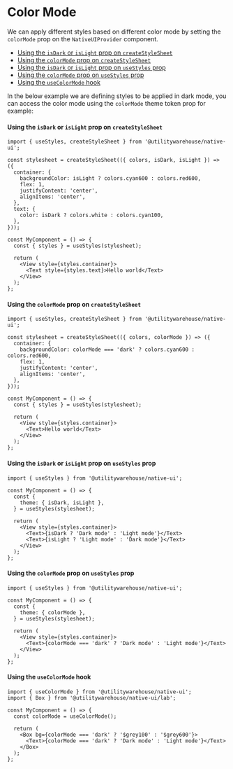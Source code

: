 
<Meta title="Native UI / Guides / Styling / Color Mode" />

<BackToTopButton />

# Color Mode

We can apply different styles based on different color mode by setting the `colorMode` prop on the `NativeUIProvider` component.

- [Using the `isDark` or `isLight` prop on `createStyleSheet`](#using-the-isdark-or-islight-prop-on-createstylesheet)
- [Using the `colorMode` prop on `createStyleSheet`](#using-the-colormode-prop-on-createstylesheet)
- [Using the `isDark` or `isLight` prop on `useStyles` prop](#using-the-isdark-or-islight-prop-on-usestyles-prop)
- [Using the `colorMode` prop on `useStyles` prop](#using-the-colormode-prop-on-usestyles-prop)
- [Using the `useColorMode` hook](#using-the-usecolormode-hook)

In the below example we are defining styles to be applied in dark mode, you can access the color mode using the `colorMode` theme token
prop for example:

#### Using the `isDark` or `isLight` prop on `createStyleSheet`

```tsx
import { useStyles, createStyleSheet } from '@utilitywarehouse/native-ui';

const stylesheet = createStyleSheet(({ colors, isDark, isLight }) => ({
  container: {
    backgroundColor: isLight ? colors.cyan600 : colors.red600,
    flex: 1,
    justifyContent: 'center',
    alignItems: 'center',
  },
  text: {
    color: isDark ? colors.white : colors.cyan100,
  },
}));

const MyComponent = () => {
  const { styles } = useStyles(stylesheet);

  return (
    <View style={styles.container}>
      <Text style={styles.text}>Hello world</Text>
    </View>
  );
};
```

#### Using the `colorMode` prop on `createStyleSheet`

```tsx
import { useStyles, createStyleSheet } from '@utilitywarehouse/native-ui';

const stylesheet = createStyleSheet(({ colors, colorMode }) => ({
  container: {
    backgroundColor: colorMode === 'dark' ? colors.cyan600 : colors.red600,
    flex: 1,
    justifyContent: 'center',
    alignItems: 'center',
  },
}));

const MyComponent = () => {
  const { styles } = useStyles(stylesheet);

  return (
    <View style={styles.container}>
      <Text>Hello world</Text>
    </View>
  );
};
```

#### Using the `isDark` or `isLight` prop on `useStyles` prop

```tsx
import { useStyles } from '@utilitywarehouse/native-ui';

const MyComponent = () => {
  const {
    theme: { isDark, isLight },
  } = useStyles(stylesheet);

  return (
    <View style={styles.container}>
      <Text>{isDark ? 'Dark mode' : 'Light mode'}</Text>
      <Text>{isLight ? 'Light mode' : 'Dark mode'}</Text>
    </View>
  );
};
```

#### Using the `colorMode` prop on `useStyles` prop

```tsx
import { useStyles } from '@utilitywarehouse/native-ui';

const MyComponent = () => {
  const {
    theme: { colorMode },
  } = useStyles(stylesheet);

  return (
    <View style={styles.container}>
      <Text>{colorMode === 'dark' ? 'Dark mode' : 'Light mode'}</Text>
    </View>
  );
};
```

#### Using the `useColorMode` hook

```tsx
import { useColorMode } from '@utilitywarehouse/native-ui';
import { Box } from '@utilitywarehouse/native-ui/lab';

const MyComponent = () => {
  const colorMode = useColorMode();

  return (
    <Box bg={colorMode === 'dark' ? '$grey100' : '$grey600'}>
      <Text>{colorMode === 'dark' ? 'Dark mode' : 'Light mode'}</Text>
    </Box>
  );
};
```
